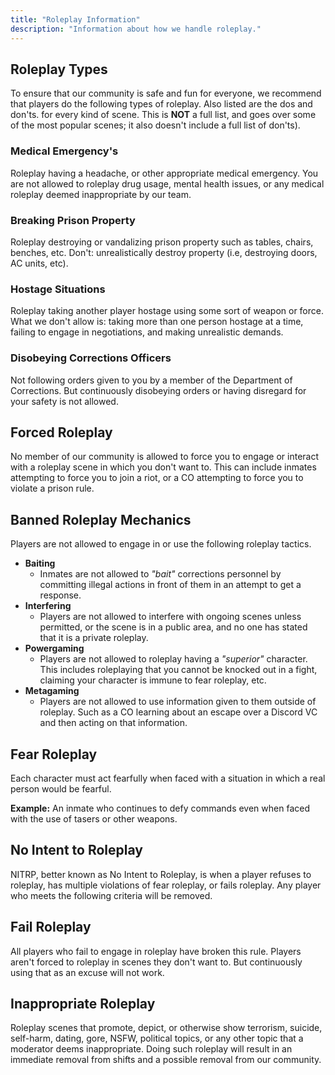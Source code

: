 ```yaml
---
title: "Roleplay Information"
description: "Information about how we handle roleplay."
---
```


## Roleplay Types

To ensure that our community is safe and fun for everyone, we recommend that players do the following types of roleplay. Also listed are the dos and don'ts. for every kind of scene. This is **NOT** a full list, and goes over some of the most popular scenes; it also doesn't include a full list of don'ts).

### Medical Emergency's

Roleplay having a headache, or other appropriate medical emergency. You are not allowed to roleplay drug usage, mental health issues, or any medical roleplay deemed inappropriate by our team.

### Breaking Prison Property

Roleplay destroying or vandalizing prison property such as tables, chairs, benches, etc. Don't: unrealistically destroy property (i.e, destroying doors, AC units, etc).

### Hostage Situations

Roleplay taking another player hostage using some sort of weapon or force. What we don't allow is: taking more than one person hostage at a time, failing to engage in negotiations, and making unrealistic demands.

### Disobeying Corrections Officers

Not following orders given to you by a member of the Department of Corrections. But continuously disobeying orders or having disregard for your safety is not allowed.

## Forced Roleplay

No member of our community is allowed to force you to engage or interact with a roleplay scene in which you don't want to. This can include inmates attempting to force you to join a riot, or a CO attempting to force you to violate a prison rule.

## Banned Roleplay Mechanics

Players are not allowed to engage in or use the following roleplay tactics.

- **Baiting**
  - Inmates are not allowed to _"bait"_ corrections personnel by committing illegal actions in front of them in an attempt to get a response.
- **Interfering**
  - Players are not allowed to interfere with ongoing scenes unless permitted, or the scene is in a public area, and no one has stated that it is a private roleplay.
- **Powergaming**
  - Players are not allowed to roleplay having a _"superior"_ character. This includes roleplaying that you cannot be knocked out in a fight, claiming your character is immune to fear roleplay, etc.
- **Metagaming**
  - Players are not allowed to use information given to them outside of roleplay. Such as a CO learning about an escape over a Discord VC and then acting on that information.

## Fear Roleplay

Each character must act fearfully when faced with a situation in which a real person would be fearful.

**Example:** An inmate who continues to defy commands even when faced with the use of tasers or other weapons.

## No Intent to Roleplay

NITRP, better known as No Intent to Roleplay, is when a player refuses to roleplay, has multiple violations of fear roleplay, or fails roleplay. Any player who meets the following criteria will be removed.

## Fail Roleplay

All players who fail to engage in roleplay have broken this rule. Players aren't forced to roleplay in scenes they don't want to. But continuously using that as an excuse will not work.

## Inappropriate Roleplay

Roleplay scenes that promote, depict, or otherwise show terrorism, suicide, self-harm, dating, gore, NSFW, political topics, or any other topic that a moderator deems inappropriate. Doing such roleplay will result in an immediate removal from shifts and a possible removal from our community.